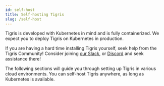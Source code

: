 ```yaml
---
id: self-host
title: Self-hosting Tigris
slug: /self-host
---
```


Tigris is developed with Kubernetes in mind and is fully containerized. We
expect you to deploy Tigris on Kubernetes in production.

If you are having a hard time installing Tigris yourself, seek help from the
Tigris Community! Consider joining [our Slack](https://join.slack.com/t/tigrisdatacommunity/shared_invite/zt-1hrx3hv78-rw~81EoqxwgiUCURZnWF1g),
or [Discord](http://discord.tigrisdata.com/) and seek assistance there!

The following sections will guide you through setting up Tigris in various
cloud environments. You can self-host Tigris anywhere, as long as Kubernetes is
available.
